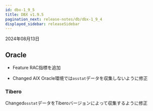 ```yaml
---
id: dbx-1_9_5
title: DBX v1.9.5
pagination_next: release-notes/db/dbx-1_9_4
displayed_sidebar: releaseSidebar
---
```


2024年08月13日

## Oracle

- <Status priority='1'>Feature</Status> RAC指標を追加

- <Status priority='1'>Changed</Status> AIX Oracle環境では`osstat`データを収集しないように修正

### Tibero

<Status priority='1'>Changed</Status>`osstat`データをTiberoバージョンによって収集するように修正
